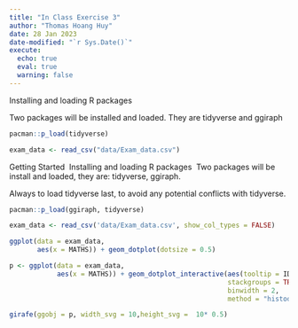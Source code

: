 ```yaml
---
title: "In Class Exercise 3"
author: "Thomas Hoang Huy"
date: 28 Jan 2023
date-modified: "`r Sys.Date()`"
execute: 
  echo: true
  eval: true
  warning: false
---
```


Installing and loading R packages

Two packages will be installed and loaded. They are tidyverse and ggiraph

```r
pacman::p_load(tidyverse)
```

```r
exam_data <- read_csv("data/Exam_data.csv")
```

Getting Started  Installing and loading R packages  Two packages will be install and loaded, they are: tidyverse, ggiraph. 

Always to load tidyverse last, to avoid any potential conflicts with tidyverse.

```r
pacman::p_load(ggiraph, tidyverse)
```

```r
exam_data <- read_csv('data/Exam_data.csv', show_col_types = FALSE)
```

```r
ggplot(data = exam_data,
       aes(x = MATHS)) + geom_dotplot(dotsize = 0.5)
```

```r
p <- ggplot(data = exam_data,
            aes(x = MATHS)) + geom_dotplot_interactive(aes(tooltip = ID),
                                                       stackgroups = TRUE,
                                                       binwidth = 2,
                                                       method = "histodot") + scale_y_continuous(NULL, breaks = NULL)

girafe(ggobj = p, width_svg = 10,height_svg =  10* 0.5)
```
